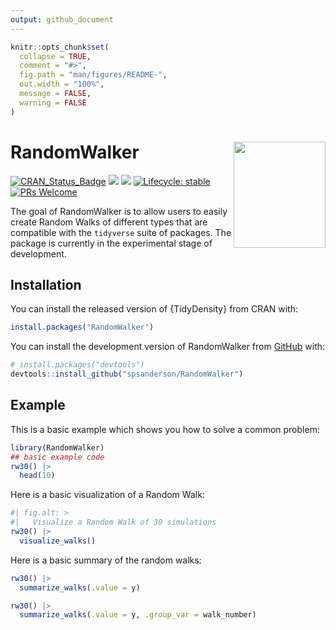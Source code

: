```yaml
---
output: github_document
---
```


<!-- README.md is generated from README.Rmd. Please edit that file -->

```r
knitr::opts_chunk$set(
  collapse = TRUE,
  comment = "#>",
  fig.path = "man/figures/README-",
  out.width = "100%",
  message = FALSE,
  warning = FALSE
)
```

# RandomWalker <img src="man/figures/logo.png" width="147" height="170" align="right" />

<!-- badges: start -->
[![CRAN_Status_Badge](http://www.r-pkg.org/badges/version/RandomWalker)](https://cran.r-project.org/package=RandomWalker)
![](https://cranlogs.r-pkg.org/badges/RandomWalker)
![](https://cranlogs.r-pkg.org/badges/grand-total/RandomWalker)
[![Lifecycle: stable](lifecycle-stable.svg)](href{https://lifecycle.r-lib.org/articles/stages.html#stable)
[![PRs Welcome](https://img.shields.io/badge/PRs-welcome-brightgreen.svg?style=flat-square)](https://kentcdodds.github.io/makeapullrequest.com/)
<!-- badges: end -->

The goal of RandomWalker is to allow users to easily create Random Walks of different
types that are compatible with the `tidyverse` suite of packages. The package is
currently in the experimental stage of development.

## Installation

You can install the released version of {TidyDensity} from CRAN with:

```r
install.packages("RandomWalker")
```

You can install the development version of RandomWalker from [GitHub](https://github.com/) with:

``` r
# install.packages("devtools")
devtools::install_github("spsanderson/RandomWalker")
```

## Example

This is a basic example which shows you how to solve a common problem:

```r
library(RandomWalker)
## basic example code
rw30() |>
  head(10)
```

Here is a basic visualization of a Random Walk:

```r
#| fig.alt: >
#|   Visualize a Random Walk of 30 simulations
rw30() |>
  visualize_walks()
```

Here is a basic summary of the random walks:

```r
rw30() |>
  summarize_walks(.value = y)

rw30() |>
  summarize_walks(.value = y, .group_var = walk_number)
```
